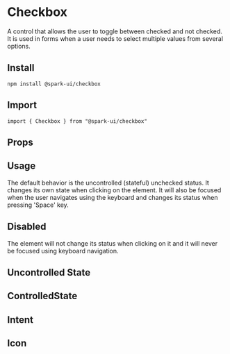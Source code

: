 


<Meta of={CheckboxStories} />

# Checkbox

A control that allows the user to toggle between checked and not checked.
It is used in forms when a user needs to select multiple values from several options.

## Install

```
npm install @spark-ui/checkbox
```

## Import

```
import { Checkbox } from "@spark-ui/checkbox"
```

## Props

<ArgTypes of={Checkbox} />

## Usage

The default behavior is the uncontrolled (stateful) unchecked status.
It changes its own state when clicking on the element.
It will also be focused when the user navigates using the keyboard and changes its status when pressing 'Space' key.

<Canvas of={CheckboxStories.Default} />

## Disabled
The element will not change its status when clicking on it and it will never be focused using keyboard navigation.

<Canvas of={CheckboxStories.Disabled} />

## Uncontrolled State

<Canvas of={CheckboxStories.UncontrolledState} />

## ControlledState

<Canvas of={CheckboxStories.ControlledState} />

## Intent

<Canvas of={CheckboxStories.Intent} />

## Icon

<Canvas of={CheckboxStories.Icon} />
